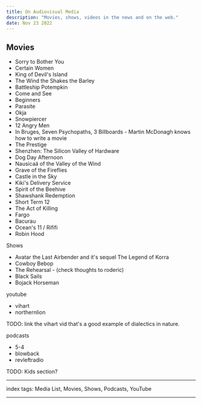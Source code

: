 ```yaml
---
title: On Audiovisual Media
description: "Movies, shows, videos in the news and on the web."
date: Nov 23 2022
---
```


## Movies
- Sorry to Bother You
- Certain Women
- King of Devil's Island
- The Wind the Shakes the Barley
- Battleship Potempkin
- Come and See
- Beginners
- Parasite
- Okja
- Snowpiercer
- 12 Angry Men
- In Bruges, Seven Psychopaths, 3 Billboards - Martin McDonagh knows how to write a movie
- The Prestige
- Shenzhen: The Silicon Valley of Hardware
- Dog Day Afternoon
- Nausicaä of the Valley of the Wind
- Grave of the Fireflies
- Castle in the Sky
- Kiki's Delivery Service
- Spirit of the Beehive
- Shawshank Redemption
- Short Term 12
- The Act of Killing
- Fargo
- Bacurau
- Ocean's 11 / Rififi
- Robin Hood

Shows
- Avatar the Last Airbender and it's sequel The Legend of Korra
- Cowboy Bebop
- The Rehearsal - (check thoughts to roderic)
- Black Sails
- Bojack Horseman

youtube
- vihart
- northernlion

TODO: link the vihart vid that's a good example of dialectics in nature.

podcasts
- 5-4
- blowback
- revleftradio

TODO: Kids section?

---

index tags: Media List, Movies, Shows, Podcasts, YouTube

---
